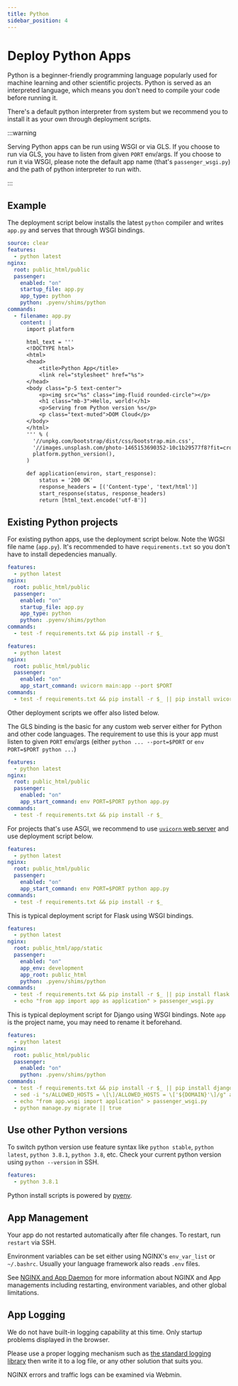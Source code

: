 ```yaml
---
title: Python
sidebar_position: 4
---
```



# Deploy Python Apps

Python is a beginner-friendly programming language popularly used for machine learning and other scientific projects. Python is served as an interpreted language, which means you don't need to compile your code before running it. 

There's a default python interpreter from system but we recommend you to install it as your own through deployment scripts.

:::warning

Serving Python apps can be run using WSGI or via GLS. If you choose to run via GLS, you have to listen from given `PORT` env/args. If you choose to run it via WSGI, please note the default app name (that's `passenger_wsgi.py`) and the path of python interpreter to run with.

:::

## Example

The deployment script below installs the latest `python` compiler and writes `app.py` and serves that through WSGI bindings. 

```yaml title="https://github.com/domcloud/recipes/blob/master/python.yml"
source: clear
features:
  - python latest
nginx:
  root: public_html/public
  passenger:
    enabled: "on"
    startup_file: app.py
    app_type: python
    python: .pyenv/shims/python
commands:
  - filename: app.py
    content: |
      import platform

      html_text = '''
      <!DOCTYPE html>
      <html>
      <head>
          <title>Python App</title>
          <link rel="stylesheet" href="%s">
      </head>
      <body class="p-5 text-center">
          <p><img src="%s" class="img-fluid rounded-circle"></p>
          <h1 class="mb-3">Hello, world!</h1>
          <p>Serving from Python version %s</p>
          <p class="text-muted">DOM Cloud</p>
      </body>
      </html>
      ''' % (
        '//unpkg.com/bootstrap/dist/css/bootstrap.min.css',
        '//images.unsplash.com/photo-1465153690352-10c1b29577f8?fit=crop&w=200&h=200',
        platform.python_version(),
      )

      def application(environ, start_response):
          status = '200 OK'
          response_headers = [('Content-type', 'text/html')]
          start_response(status, response_headers)
          return [html_text.encode('utf-8')]
```

## Existing Python projects

For existing python apps, use the deployment script below. Note the WGSI file name (`app.py`). It's recommended to have `requirements.txt` so you don't have to install depedencies manually.

```yaml title="https://github.com/domcloud/recipes/blob/master/python-wsgi.yml"
features:
  - python latest
nginx:
  root: public_html/public
  passenger:
    enabled: "on"
    startup_file: app.py
    app_type: python
    python: .pyenv/shims/python
commands:
  - test -f requirements.txt && pip install -r $_
```


```yaml title="https://github.com/domcloud/recipes/blob/master/python-uvicorn.yml"
features:
  - python latest
nginx:
  root: public_html/public
  passenger:
    enabled: "on"
    app_start_command: uvicorn main:app --port $PORT
commands:
  - test -f requirements.txt && pip install -r $_ || pip install uvicorn
```

Other deployment scripts we offer also listed below.

<Tabs>
  <TabItem value="gls" label="GLS" default>

The GLS binding is the basic for any custom web server either for Python and other code languages. The requirement to use this is your app must listen to given `PORT` env/args (either `python ... --port=$PORT` or `env PORT=$PORT python ...`)

```yaml title="https://github.com/domcloud/recipes/blob/master/python-gls.yml"
features:
  - python latest
nginx:
  root: public_html/public
  passenger:
    enabled: "on"
    app_start_command: env PORT=$PORT python app.py
commands:
  - test -f requirements.txt && pip install -r $_
```

  </TabItem>
  <TabItem value="asgi" label="ASGI">


For projects that's use ASGI, we recommend to use [`uvicorn` web server](https://www.uvicorn.org/) and use deployment script below.

```yaml title="https://github.com/domcloud/recipes/blob/master/python-gls.yml"
features:
  - python latest
nginx:
  root: public_html/public
  passenger:
    enabled: "on"
    app_start_command: env PORT=$PORT python app.py
commands:
  - test -f requirements.txt && pip install -r $_
```

  </TabItem>
  <TabItem value="flask" label="Flask">

This is typical deployment script for Flask using WSGI bindings.

```yaml title="https://github.com/domcloud/recipes/blob/master/python-flask.yml"
features:
  - python latest
nginx:
  root: public_html/app/static
  passenger:
    enabled: "on"
    app_env: development
    app_root: public_html
    python: .pyenv/shims/python
commands:
  - test -f requirements.txt && pip install -r $_ || pip install flask
  - echo "from app import app as application" > passenger_wsgi.py
```


  </TabItem>
  <TabItem value="django" label="Django">

This is typical deployment script for Django using WSGI bindings. Note `app` is the project name, you may need to rename it beforehand.

```yaml title="https://github.com/domcloud/recipes/blob/master/python-django.yml"
features:
  - python latest
nginx:
  root: public_html/public
  passenger:
    enabled: "on"
    python: .pyenv/shims/python
commands:
  - test -f requirements.txt && pip install -r $_ || pip install django
  - sed -i "s/ALLOWED_HOSTS = \[\]/ALLOWED_HOSTS = \['${DOMAIN}'\]/g" app/settings.py
  - echo "from app.wsgi import application" > passenger_wsgi.py
  - python manage.py migrate || true
```

  </TabItem>
</Tabs>


## Use other Python versions

To switch python version use feature syntax like `python stable`, `python latest`, `python 3.8.1`, `python 3.8`, etc. Check your current python version using `python --version` in SSH.

```yaml
features:
  - python 3.8.1
```

Python install scripts is powered by [pyenv](https://github.com/pyenv/pyenv). 

## App Management

Your app do not restarted automatically after file changes. To restart, run `restart` via SSH.

Environment variables can be set either using NGINX's `env_var_list` or `~/.bashrc`. Usually your language framework also reads `.env` files.

See [NGINX and App Daemon](../features/nginx.mdx) for more information about NGINX and App managements including restarting, environment variables, and other global limitations.

## App Logging

We do not have built-in logging capability at this time. Only startup problems displayed in the browser.

Please use a proper logging mechanism such as [the standard logging library](https://docs.python.org/3/library/logging.html) then write it to a log file, or any other solution that suits you.

NGINX errors and traffic logs can be examined via Webmin.
